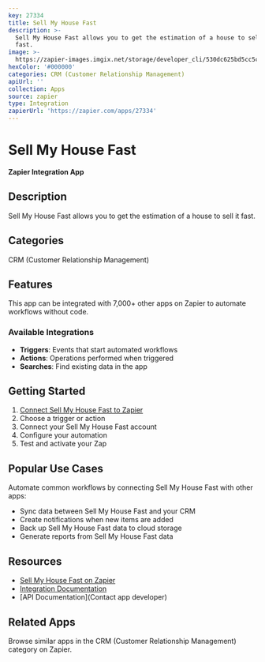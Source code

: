 ```yaml
---
key: 27334
title: Sell My House Fast
description: >-
  Sell My House Fast allows you to get the estimation of a house to sell it
  fast.
image: >-
  https://zapier-images.imgix.net/storage/developer_cli/530dc625bd5cc5cbca313fef8438e776_3.png?auto=format%2Ccompress&ixlib=python-3.0.0&q=50
hexColor: '#000000'
categories: CRM (Customer Relationship Management)
apiUrl: ''
collection: Apps
source: zapier
type: Integration
zapierUrl: 'https://zapier.com/apps/27334'
---
```

# Sell My House Fast

**Zapier Integration App**

## Description

Sell My House Fast allows you to get the estimation of a house to sell it fast.

## Categories

CRM (Customer Relationship Management)

## Features

This app can be integrated with 7,000+ other apps on Zapier to automate workflows without code.

### Available Integrations

- **Triggers**: Events that start automated workflows
- **Actions**: Operations performed when triggered
- **Searches**: Find existing data in the app

## Getting Started

1. [Connect Sell My House Fast to Zapier](https://zapier.com/apps/27334)
2. Choose a trigger or action
3. Connect your Sell My House Fast account
4. Configure your automation
5. Test and activate your Zap

## Popular Use Cases

Automate common workflows by connecting Sell My House Fast with other apps:

- Sync data between Sell My House Fast and your CRM
- Create notifications when new items are added
- Back up Sell My House Fast data to cloud storage
- Generate reports from Sell My House Fast data

## Resources

- [Sell My House Fast on Zapier](https://zapier.com/apps/27334)
- [Integration Documentation](https://zapier.com/apps/27334/integrations)
- [API Documentation](Contact app developer)

## Related Apps

Browse similar apps in the CRM (Customer Relationship Management) category on Zapier.
